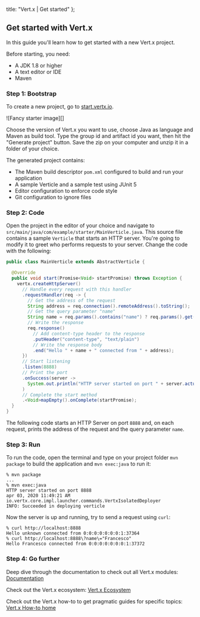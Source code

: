
  title: "Vert.x | Get started"
};

## Get started with Vert.x

In this guide you'll learn how to get started with a new Vert.x project.

Before starting, you need:

* A JDK 1.8 or higher
* A text editor or IDE
* Maven

### Step 1: Bootstrap

To create a new project, go to [start.vertx.io](start.vertx.io).

![Fancy starter image][]

Choose the version of Vert.x you want to use, choose Java as language and Maven as build tool.
Type the group id and artifact id you want, then hit the "Generate project" button.
Save the zip on your computer and unzip it in a folder of your choice.

The generated project contains:

* The Maven build descriptor `pom.xml` configured to build and run your application
* A sample Verticle and a sample test using JUnit 5
* Editor configuration to enforce code style
* Git configuration to ignore files

### Step 2: Code

Open the project in the editor of your choice and navigate to `src/main/java/com/example/starter/MainVerticle.java`.
This source file contains a sample `Verticle` that starts an HTTP server.
You're going to modify it to greet who performs requests to your server.
Change the code with the following:

```java
public class MainVerticle extends AbstractVerticle {

  @Override
  public void start(Promise<Void> startPromise) throws Exception {
    vertx.createHttpServer()
      // Handle every request with this handler
      .requestHandler(req -> {
        // Get the address of the request
        String address = req.connection().remoteAddress().toString();
        // Get the query parameter "name"
        String name = req.params().contains("name") ? req.params().get("name") : "unknown";
        // Write the response
        req.response()
          // Add content-type header to the response
          .putHeader("content-type", "text/plain")
          // Write the response body
          .end("Hello " + name + " connected from " + address);
      })
      // Start listening
      .listen(8888)
      // Print the port
      .onSuccess(server ->
        System.out.println("HTTP server started on port " + server.actualPort())
      )
      // Complete the start method
      .<Void>mapEmpty().onComplete(startPromise);
  }
}
```

The following code starts an HTTP Server on port `8888` and, on each request, prints the address of the request
and the query parameter `name`.

### Step 3: Run

To run the code, open the terminal and type on your project folder `mvn package` to build the application and `mvn exec:java` to run it:

```shell
% mvn package
...
% mvn exec:java
HTTP server started on port 8888
apr 03, 2020 11:49:21 AM io.vertx.core.impl.launcher.commands.VertxIsolatedDeployer
INFO: Succeeded in deploying verticle
```

Now the server is up and running, try to send a request using `curl`:

```shell
% curl http://localhost:8888
Hello unknown connected from 0:0:0:0:0:0:0:1:37364
% curl http://localhost:8888\?name\="Francesco"
Hello Francesco connected from 0:0:0:0:0:0:0:1:37372
```

### Step 4: Go further

Deep dive through the documentation to check out all Vert.x modules: [Documentation](https://vertx-web-site.github.io/docs/)

Check out the Vert.x ecosystem: [Vert.x Ecosystem](example.com)

Check out the Vert.x how-to to get pragmatic guides for specific topics: [Vert.x How-to home](https://how-to.vertx.io/)
